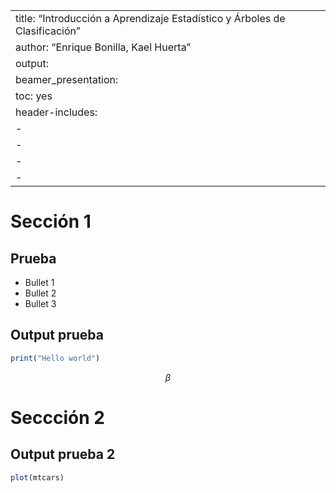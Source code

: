 
---
title: "Introducción a Aprendizaje Estadístico y Árboles de Clasificación"
author: "Enrique Bonilla, Kael Huerta"
output:
  beamer_presentation:
    toc: yes
header-includes: 
- \usepackage[spanish]{babel}
- \usepackage[utf8]{inputenc}
- \usepackage{amsmath,amsfonts,amsthm}
- \usepackage{graphicx}
---

# Sección 1

## Prueba

- Bullet 1
- Bullet 2
- Bullet 3


## Output prueba

```r
print("Hello world")
```

$$\beta$$

# Seccción 2

## Output prueba 2

```r
plot(mtcars)
```




